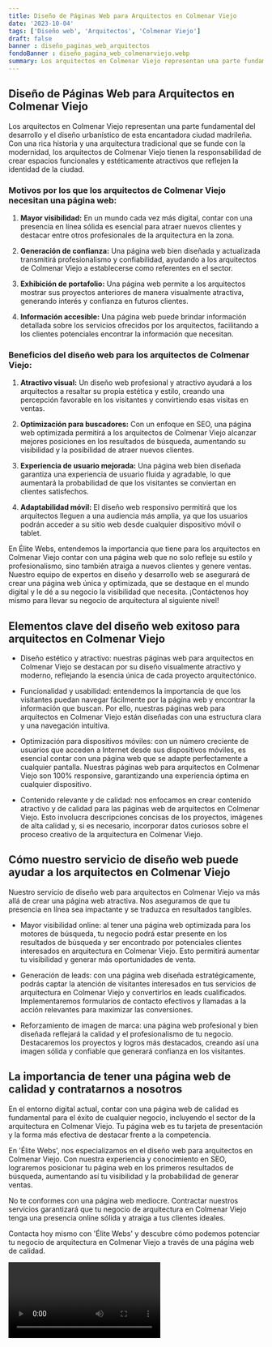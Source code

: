 ```yaml
---
title: Diseño de Páginas Web para Arquitectos en Colmenar Viejo
date: '2023-10-04'
tags: ['Diseño web', 'Arquitectos', 'Colmenar Viejo']
draft: false
banner : diseño_paginas_web_arquitectos
fondoBanner : diseño_pagina_web_colmenarviejo.webp
summary: Los arquitectos en Colmenar Viejo representan una parte fundamental del desarrollo y el diseño urbanístico de esta encantadora ciudad madrileña. Con una rica historia y una arquitectura tradicional que se funde con la modernidad, los arquitectos de Colmenar Viejo tienen la responsabilidad de crear espacios funcionales y estéticamente atractivos que reflejen la identidad de la ciudad.
---
```


## Diseño de Páginas Web para Arquitectos en Colmenar Viejo

Los arquitectos en Colmenar Viejo representan una parte fundamental del desarrollo y el diseño urbanístico de esta encantadora ciudad madrileña. Con una rica historia y una arquitectura tradicional que se funde con la modernidad, los arquitectos de Colmenar Viejo tienen la responsabilidad de crear espacios funcionales y estéticamente atractivos que reflejen la identidad de la ciudad.

### Motivos por los que los arquitectos de Colmenar Viejo necesitan una página web:

1. **Mayor visibilidad:** En un mundo cada vez más digital, contar con una presencia en línea sólida es esencial para atraer nuevos clientes y destacar entre otros profesionales de la arquitectura en la zona.

2. **Generación de confianza:** Una página web bien diseñada y actualizada transmitirá profesionalismo y confiabilidad, ayudando a los arquitectos de Colmenar Viejo a establecerse como referentes en el sector.

3. **Exhibición de portafolio:** Una página web permite a los arquitectos mostrar sus proyectos anteriores de manera visualmente atractiva, generando interés y confianza en futuros clientes.

4. **Información accesible:** Una página web puede brindar información detallada sobre los servicios ofrecidos por los arquitectos, facilitando a los clientes potenciales encontrar la información que necesitan.

### Beneficios del diseño web para los arquitectos de Colmenar Viejo:

1. **Atractivo visual:** Un diseño web profesional y atractivo ayudará a los arquitectos a resaltar su propia estética y estilo, creando una percepción favorable en los visitantes y convirtiendo esas visitas en ventas.

2. **Optimización para buscadores:** Con un enfoque en SEO, una página web optimizada permitirá a los arquitectos de Colmenar Viejo alcanzar mejores posiciones en los resultados de búsqueda, aumentando su visibilidad y la posibilidad de atraer nuevos clientes.

3. **Experiencia de usuario mejorada:** Una página web bien diseñada garantiza una experiencia de usuario fluida y agradable, lo que aumentará la probabilidad de que los visitantes se conviertan en clientes satisfechos.

4. **Adaptabilidad móvil:** El diseño web responsivo permitirá que los arquitectos lleguen a una audiencia más amplia, ya que los usuarios podrán acceder a su sitio web desde cualquier dispositivo móvil o tablet.

En Élite Webs, entendemos la importancia que tiene para los arquitectos en Colmenar Viejo contar con una página web que no solo refleje su estilo y profesionalismo, sino también atraiga a nuevos clientes y genere ventas. Nuestro equipo de expertos en diseño y desarrollo web se asegurará de crear una página web única y optimizada, que se destaque en el mundo digital y le dé a su negocio la visibilidad que necesita. ¡Contáctenos hoy mismo para llevar su negocio de arquitectura al siguiente nivel!

<GifSeo />

<Cta />

## Elementos clave del diseño web exitoso para arquitectos en Colmenar Viejo

- Diseño estético y atractivo: nuestras páginas web para arquitectos en Colmenar Viejo se destacan por su diseño visualmente atractivo y moderno, reflejando la esencia única de cada proyecto arquitectónico.

- Funcionalidad y usabilidad: entendemos la importancia de que los visitantes puedan navegar fácilmente por la página web y encontrar la información que buscan. Por ello, nuestras páginas web para arquitectos en Colmenar Viejo están diseñadas con una estructura clara y una navegación intuitiva.

- Optimización para dispositivos móviles: con un número creciente de usuarios que acceden a Internet desde sus dispositivos móviles, es esencial contar con una página web que se adapte perfectamente a cualquier pantalla. Nuestras páginas web para arquitectos en Colmenar Viejo son 100% responsive, garantizando una experiencia óptima en cualquier dispositivo.

- Contenido relevante y de calidad: nos enfocamos en crear contenido atractivo y de calidad para las páginas web de arquitectos en Colmenar Viejo. Esto involucra descripciones concisas de los proyectos, imágenes de alta calidad y, si es necesario, incorporar datos curiosos sobre el proceso creativo de la arquitectura en Colmenar Viejo.

## Cómo nuestro servicio de diseño web puede ayudar a los arquitectos en Colmenar Viejo

Nuestro servicio de diseño web para arquitectos en Colmenar Viejo va más allá de crear una página web atractiva. Nos aseguramos de que tu presencia en línea sea impactante y se traduzca en resultados tangibles.

- Mayor visibilidad online: al tener una página web optimizada para los motores de búsqueda, tu negocio podrá estar presente en los resultados de búsqueda y ser encontrado por potenciales clientes interesados en arquitectura en Colmenar Viejo. Esto permitirá aumentar tu visibilidad y generar más oportunidades de venta.

- Generación de leads: con una página web diseñada estratégicamente, podrás captar la atención de visitantes interesados en tus servicios de arquitectura en Colmenar Viejo y convertirlos en leads cualificados. Implementaremos formularios de contacto efectivos y llamadas a la acción relevantes para maximizar las conversiones.

- Reforzamiento de imagen de marca: una página web profesional y bien diseñada reflejará la calidad y el profesionalismo de tu negocio. Destacaremos los proyectos y logros más destacados, creando así una imagen sólida y confiable que generará confianza en los visitantes.

## La importancia de tener una página web de calidad y contratarnos a nosotros

En el entorno digital actual, contar con una página web de calidad es fundamental para el éxito de cualquier negocio, incluyendo el sector de la arquitectura en Colmenar Viejo. Tu página web es tu tarjeta de presentación y la forma más efectiva de destacar frente a la competencia.

En 'Élite Webs', nos especializamos en el diseño web para arquitectos en Colmenar Viejo. Con nuestra experiencia y conocimiento en SEO, lograremos posicionar tu página web en los primeros resultados de búsqueda, aumentando así tu visibilidad y la probabilidad de generar ventas.

No te conformes con una página web mediocre. Contractar nuestros servicios garantizará que tu negocio de arquitectura en Colmenar Viejo tenga una presencia online sólida y atraiga a tus clientes ideales.

Contacta hoy mismo con 'Élite Webs' y descubre cómo podemos potenciar tu negocio de arquitectura en Colmenar Viejo a través de una página web de calidad.

<Video />

<CtaBot job='Arquitectos' city='Colmenar Viejo'/>

<Gmaps query='Colmenar Viejo+españa+maps' />